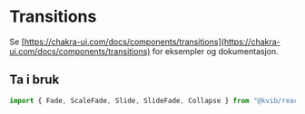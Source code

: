 
<Meta title="Komponenter/Transitions" />

# Transitions

Se [https://chakra-ui.com/docs/components/transitions](https://chakra-ui.com/docs/components/transitions) for eksempler og dokumentasjon.

## Ta i bruk

```jsx
import { Fade, ScaleFade, Slide, SlideFade, Collapse } from "@kvib/react";
```
